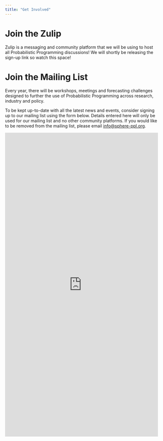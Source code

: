 ```yaml
---
title: "Get Involved"
---
```


# Join the Zulip

Zulip is a messaging and community platform that we will be using to host all Probabilistic Programming discussions! We will shortly be releasing the sign-up link so watch this space!

# Join the Mailing List

Every year, there will be workshops, meetings and forecasting challenges designed to further the use of Probabilistic Programming across research, industry and policy. 

To be kept up-to-date with all the latest news and events, consider signing up to our mailing list using the form below. Details entered here will only be used for our mailing list and no other community platforms. If you would like to be removed from the mailing list, please email [info@sphere-ppl.org](mailto:info@sphere-ppl.org).

<iframe width="100%" height="1000" src="https://forms.office.com/Pages/ResponsePage.aspx?id=p_SVQ1XklU-Knx-672OE-URujk9e7W5DjFX3xGxXVMVUQzk4TDNKN0VZOEMxMVNEVjQ0SEVYRVdRUy4u&embed=true" frameborder="0" marginwidth="0" marginheight="0" style="border: none; max-width:100%; max-height:100vh" allowfullscreen webkitallowfullscreen mozallowfullscreen msallowfullscreen> </iframe>